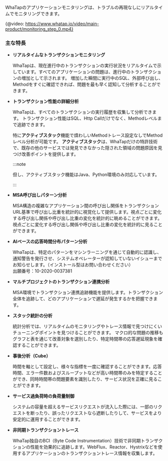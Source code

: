 WhaTapのアプリケーションモニタリングは、トラブルの再現なしにリアルタイムでモニタリングできます。

{@video: https://www.whatap.io/video/main-product/monitoring_step_0.mp4}

### 主な特長

-   **リアルタイムなトランザクションモニタリング**

    WhaTapは、現在進行中のトランザクションの実行状況をリアルタイムで示しています。すべてのアプリケーションの問題は、進行中のトランザクションの増加として示されます。 増加した瞬間に実行中のSQL、外部呼び出し、Methodをすぐに確認できれば、問題を最も早く認知して分析することができます。

-   **トランザクション性能の詳細分析**

    WhaTapは、すべてのトランザクションの実行履歴を収集して分析できます。 トランザクション性能はSQL、Http Callだけでなく、Methodレベルまで追跡できます。 

    <InDoc product='java,python'>

    特に**アクティブスタック**機能で煩わしいMethodトレース設定なしでMethodレベル分析が可能です。 **アクティブスタック**は、WhaTapだけの特許技術で、既存の他のサービスでは発見できなかった隠された領域の問題原因を見つけ改善ポイントを提供します。

    :::note

    但し、アクティブスタック機能はJava、Python環境のみ対応しています。

    :::

    </InDoc>

<Xclude product='dotnet'>

-   **MSA呼び出しパターン分析**

    MSA構造の複雑なアプリケーション間の呼び出し関係をトランザクションURL基準で呼び出し比重を統計的に視覚化して提供します。視点ごとに変化する呼び出し関係や呼び出し比重の変化を統計的に眺めることができます。 視点ごとに変化する呼び出し関係や呼び出し比重の変化を統計的に見ることができます。

</Xclude>

-   **AIベースの応答時間分布パターン分析**

    WhaTapは、特定のパターンをマシンラーニングを通じて自動的に認識し、通知警告を発行させ、システムオペレーターが認知していないイシューまでお知らせします。（インストール型はお問い合わせください）<br/>
    出願番号：10-2020-0037381

<Xclude product='dotnet'>

-   **マルチプロジェクトのトランザクション連携分析**

    MSA環境でトランザクション連携追跡機能を提供します。トランザクション全体を追跡して、どのアプリケーションで遅延が発生するかを把握できます。

</Xclude>

<InDoc product='java,python'>

-   **スタック統計の分析**

    統計分析では、リアルタイムのモニタリングやトレース情報で見つけにくいチューニングポイントを見つけることができます。 マクロ的な問題の推移もグラフと表を通じて改善対象を選別したり、特定時間帯の応答遅延現象を確認することができます。

</InDoc>

-   **事後分析（Cube）**

    時間を軸として設定し、様々な指標を一度に確認することができます。応答時間、エラー件数およびスループットなどが高い時間帯のみを特定することができ、同時時間帯の問題要素を識別したり、サービス状況を正確に見ることができます。

<InDoc product='java'>

-   **サービス過負荷時の負荷量制御**

    システムの容量を超えるサービスリクエストが流入した際には、一部のリクエストを断ったり、誤ったリクエストなら遮断したりして、サービスをより安定的に運用することができます。

-   **非同期トランザクショントレース**

    WhaTap独自のBCI（Byte Code Instrumentation）技術で非同期トランザクションの性能を効果的に追跡します。WebFlux、Reactor、Hystrixなどを使用するアプリケーションのトランザクショントレース情報を収集します。

</InDoc>
